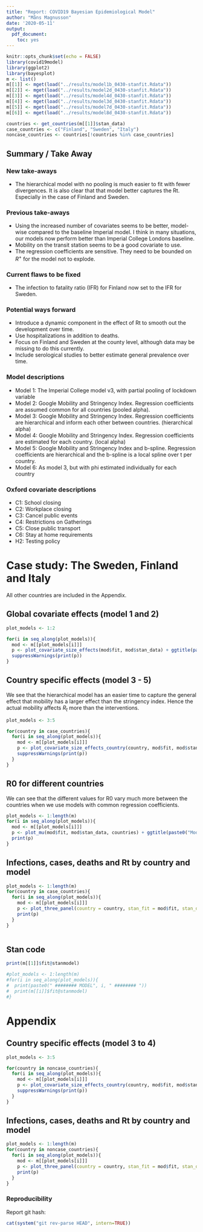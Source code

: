 ```yaml
---
title: "Report: COVID19 Bayesian Epidemiological Model"
author: "Måns Magnusson"
date: '2020-05-11'
output: 
  pdf_document: 
    toc: yes
---
```


```r
knitr::opts_chunk$set(echo = FALSE)
library(covid19model)
library(ggplot2)
library(bayesplot)
m <- list()
m[[1]] <- mget(load("../results/model1b_0430-stanfit.Rdata"))
m[[2]] <- mget(load("../results/model2d_0430-stanfit.Rdata"))
m[[3]] <- mget(load("../results/model4d_0430-stanfit.Rdata"))
m[[4]] <- mget(load("../results/model3d_0430-stanfit.Rdata"))
m[[5]] <- mget(load("../results/model7d_0430-stanfit.Rdata"))
m[[6]] <- mget(load("../results/model8d_0430-stanfit.Rdata"))

countries <- get_countries(m[[1]]$stan_data)
case_countries <- c("Finland", "Sweden", "Italy")
noncase_countries <- countries[!countries %in% case_countries]
```

## Summary / Take Away

### New take-aways

- The hierarchical model with no pooling is much easier to fit with fewer divergences. It is also clear that that model better captures the Rt. Especially in the case of Finland and Sweden.

### Previous take-aways

- Using the increased number of covariates seems to be better, model-wise compared to the baseline Imperial model. I think in many situations, our models now perform better than Imperial College Londons baseline.
- Mobility on the transit station seems to be a good covariate to use.
- The regression coefficients are sensitive. They need to be bounded on $R^+$ for the model not to explode. 


### Current flaws to be fixed

- The infection to fatality ratio (IFR) for Finland now set to the IFR for Sweden.


### Potential ways forward

- Introduce a dynamic component in the effect of Rt to smooth out the development over time. 
- Use hospitalizations in addition to deaths. 
- Focus on Finland and Sweden at the county level, although data may be missing to do this currently.
- Include serological studies to better estimate general prevalence over time.


### Model descriptions

- Model 1: The Imperial College model v3, with partial pooling of lockdown variable
- Model 2: Google Mobility and Stringency Index. Regression coefficients are assumed common for all countries (pooled alpha).
- Model 3: Google Mobility and Stringency Index. Regression coefficients are hierarchical and inform each other between countries. (hierarchical alpha)
- Model 4: Google Mobility and Stringency Index. Regression coefficients are estimated for each country. (local alpha)
- Model 5: Google Mobility and Stringency Index and b-spline. Regression coefficients are hierarchical and the b-spline is a local spline over t per country.
- Model 6: As model 3, but with phi estimated individually for each country

### Oxford covariate descriptions

- C1: School closing
- C2: Workplace closing
- C3: Cancel public events
- C4: Restrictions on Gatherings
- C5: Close public transport
- C6: Stay at home requirements
- H2: Testing policy

# Case study: The Sweden, Finland and Italy

All other countries are included in the Appendix.

## Global covariate effects (model 1 and 2)

```r
plot_models <- 1:2

for(i in seq_along(plot_models)){
  mod <- m[[plot_models[i]]]
  p <- plot_covariate_size_effects(mod$fit, mod$stan_data) + ggtitle(paste0("Model", plot_models[i]))
  suppressWarnings(print(p))
}

```


## Country specific effects (model 3 - 5)

We see that the hierarchical model has an easier time to capture the general effect that mobility has a larger effect than the stringency index. Hence the actual mobility affects $R_t$ more than the interventions.

```r
plot_models <- 3:5

for(country in case_countries){
  for(i in seq_along(plot_models)){
    mod <- m[[plot_models[i]]]
    p <- plot_covariate_size_effects_country(country, mod$fit, mod$stan_data) + ggtitle(paste0(country, ", Model", plot_models[i]))
    suppressWarnings(print(p))
  }
}


```


## R0 for different countries

We can see that the different values for R0 vary much more between the countries when we use models with common regression coefficients.

```r
plot_models <- 1:length(m)
for(i in seq_along(plot_models)){
  mod <- m[[plot_models[i]]]
  p <- plot_mu(mod$fit, mod$stan_data, countries) + ggtitle(paste0("Model", plot_models[i]))
  print(p)
}
```



## Infections, cases, deaths and Rt by country and model

```r
plot_models <- 1:length(m)
for(country in case_countries){
  for(i in seq_along(plot_models)){
    mod <- m[[plot_models[i]]]
    p <- plot_three_panel(country = country, stan_fit = mod$fit, stan_data = mod$stan_data, daily_data = mod$daily_data, title = paste0(country, ": Model", plot_models[i]))
    print(p)
  }
}



```

## Stan code

```r
print(m[[1]]$fit@stanmodel)

#plot_models <- 1:length(m)
#for(i in seq_along(plot_models)){
#  print(paste0(" ######## MODEL", i, " ######## "))
#  print(m[[i]]$fit@stanmodel)
#}

```


# Appendix

## Country specific effects (model 3 to 4)

```r
plot_models <- 3:5

for(country in noncase_countries){
  for(i in seq_along(plot_models)){
    mod <- m[[plot_models[i]]]
    p <- plot_covariate_size_effects_country(country, mod$fit, mod$stan_data) + ggtitle(paste0(country, ", Model", plot_models[i]))
    suppressWarnings(print(p))
  }
}

```


## Infections, cases, deaths and Rt by country and model

```r
plot_models <- 1:length(m)
for(country in noncase_countries){
  for(i in seq_along(plot_models)){
    mod <- m[[plot_models[i]]]
    p <- plot_three_panel(country = country, stan_fit = mod$fit, stan_data = mod$stan_data, daily_data = mod$daily_data, title = paste0(country, ": Model", plot_models[i]))
    print(p)
  }
}

```

### Reproducibility

Report git hash: 
```r
cat(system("git rev-parse HEAD", intern=TRUE))
```

